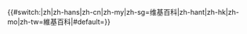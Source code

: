 {{#switch:{{int:lang}}|zh|zh-hans|zh-cn|zh-my|zh-sg=维基百科|zh-hant|zh-hk|zh-mo|zh-tw=維基百科|#default={{SITENAME}}}}